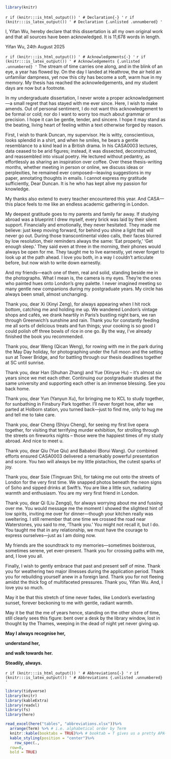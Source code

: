 ```{=latex}
\pagenumbering{roman}
```

```r
library(knitr)
```


`r if (knitr:::is_html_output()) '
# Declaration{-}
'`
`r if (knitr:::is_latex_output()) '
# Declaration {.unlisted .unnumbered}
'`

I, Yifan Wu, hereby declare that this dissertation is all my own original work and that all sources have been acknowledged. It is 11,678 words in length.

Yifan Wu, 24th August 2025

`r if (knitr:::is_html_output()) '
# Acknowledgements{-}
'`
`r if (knitr:::is_latex_output()) '
# Acknowledgements {.unlisted .unnumbered}
'`
The stream of time carries one along, and in the blink of an eye, a year has flowed by. On the day I landed at Heathrow, the air held an unfamiliar dampness, yet now this city has become a soft, warm hue in my memory. My thesis has reached the acknowledgements, and my student days are now but a footnote.

In my undergraduate dissertation, I never wrote a proper acknowledgement—a small regret that has stayed with me ever since. Here, I wish to make amends. Out of personal sentiment, I do not want this acknowledgement to be formal or cold; nor do I want to worry too much about grammar or precision. I hope it can be gentle, tender, and sincere. I hope it may stand as the beating, living heart of feeling within a text otherwise forged by reason.

First, I wish to thank Duncan, my supervisor. He is witty, conscientious, looks splendid in a shirt, and when he smiles, he bears a gentle resemblance to a kind lead in a British drama. In his CASA0003 lectures, data ceased to be arid figures; instead, it was dissected, deconstructed, and reassembled into visual poetry. He lectured without pedantry, as effortlessly as sharing an inspiration over coffee. Over these thesis-writing months, whether meeting in person or online, we discuss ideas or perplexities, he remained ever composed—leaving suggestions in my paper, annotating thoughts in emails. I cannot express my gratitude sufficiently, Dear Duncan. It is he who has kept alive my passion for knowledge.

My thanks also extend to every teacher encountered this year. And CASA—this place feels to me like an endless academic gathering in London.

My deepest gratitude goes to my parents and family far away. If studying abroad was a blueprint I drew myself, every brick was laid by their silent support. Financially and emotionally, they never hesitated. They made me believe: just keep moving forward, for behind you shine a light that will never go out. During those transcontinental video calls, their faces blurred by low resolution, their reminders always the same: ‘Eat properly,’ ‘Get enough sleep.’ They said even at three in the morning, their phones would always be open for me. They taught me to live earnestly, yet never forget to look up at the path ahead. I love you both, in a way I couldn't articulate before, but now wish to write down earnestly.

And my friends—each one of them, real and solid, standing beside me in the photographs. What I mean is, the camera is my eyes. They’re the ones who painted hues onto London’s grey palette. I never imagined meeting so many gentle new companions during my postgraduate years. My circle has always been small, almost unchanging. 

Thank you, dear Xi (Xinyi Zeng), for always appearing when I hit rock bottom, catching me and holding me up. We wandered London's vintage shops and cafés, we drank heartily in Paris's bustling night bars, we ran through Greenwich's sunshine and rain. Thank you for constantly feeding me all sorts of delicious treats and fun things; your cooking is so good I could polish off three bowls of rice in one go. By the way, I've already finished the book you recommended. 

Thank you, dear Weng (Qican Weng), for rowing with me in the park during the May Day holiday, for photographing under the full moon and the setting sun at Tower Bridge, and for battling through our thesis deadlines together at SC until sunrise. 

Thank you, dear Han (Shuhan Zhang) and Yue (Xinyue Hu) – it's almost six years since we met each other. Continuing our postgraduate studies at the same university and supporting each other is an immense blessing. See you back home.

Thank you, dear Yun (Yanyun Xu), for bringing me to KCL to study together, for sunbathing in Finsbury Park together. I'll never forget how, after we parted at Holborn station, you turned back—just to find me, only to hug me and tell me to take care.

Thank you, dear Cheng (Shiyu Cheng), for seeing my first live opera together, for visiting that terrifying murder exhibition, for strolling through the streets on fireworks nights – those were the happiest times of my study abroad. And nice to meet u.

Thank you, dear Qiu (Yue Qiu) and Bababoi (Borui Wang). Our combined efforts ensured CASA0003 delivered a remarkably powerful presentation and score. You two will always be my little pistachios, the cutest sparks of joy.

Thank you, dear Ssie (Tingxuan Shi), for taking me out onto the streets of London for the very first time. We snapped photos beneath the neon signs of Soho and sipped drinks at Swift's. You are like a little sun, radiating warmth and enthusiasm. You are my very first friend in London.

Thank you, dear Qi (Liu Zengqi), for always worrying about me and fussing over me. You would message me the moment I showed the slightest hint of low spirits, inviting me over for dinner—though your kitchen really was sweltering. I still remember that one time we crossed the road near Waterstones, you said to me, ‘Thank you.’ You might not recall it, but I do. You taught me that in any relationship, we must have the courage to express ourselves—just as I am doing now. 

My friends are the soundtrack to my memories—sometimes boisterous, sometimes serene, yet ever-present. Thank you for crossing paths with me, and, I love you all.

Finally, I wish to gently embrace that past and present self of mine. Thank you for weathering two major illnesses during the application period. Thank you for rebuilding yourself anew in a foreign land. Thank you for not fleeing amidst the thick fog of multifaceted pressures. Thank you, Yifan Wu. And, I love you so much.

May it be that this stretch of time never fades, like London's everlasting sunset, forever beckoning to me with gentle, radiant warmth.

May it be that the me of years hence, standing on the other shore of time, still clearly sees this figure: bent over a desk by the library window, lost in thought by the Thames, weeping in the dead of night yet never giving up.

**May I always recognise her,**

**understand her,**

**and walk towards her.** 

**Steadily, always.**



```{=latex}
% Trigger ToC creation in LaTeX
\setcounter{tocdepth}{3}
\tableofcontents
\listoffigures
\listoftables
```

`r if (knitr:::is_html_output()) '
# Abbreviations{-}
'`
`r if (knitr:::is_latex_output()) '
# Abbreviations {.unlisted .unnumbered}
'`

```r
library(tidyverse)
library(knitr)
library(kableExtra)
library(readxl)
library(fs)
library(here)

read_excel(here("tables", "abbreviations.xlsx"))%>%
  arrange(Term) %>% # i.e. alphabetical order by Term
  knitr::kable(booktabs = TRUE)%>% # booktab = T gives us a pretty APA-ish table
  kable_styling(position = "center")%>%
    row_spec(.,
  row=0,
  bold = TRUE)
```

